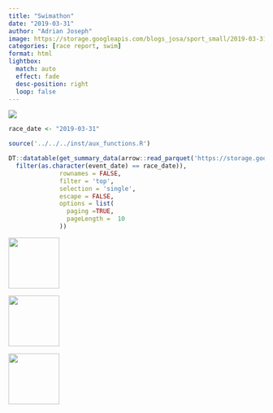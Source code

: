 ```yaml
---
title: "Swimathon"
date: "2019-03-31"
author: "Adrian Joseph"
image: https://storage.googleapis.com/blogs_josa/sport_small/2019-03-31_SWIMATHON/img/00.png
categories: [race report, swim]
format: html
lightbox:
  match: auto
  effect: fade
  desc-position: right
  loop: false
---
```

![](https://storage.googleapis.com/blogs_josa/sport_small/2019-03-31_SWIMATHON/img/00.png)

```r
race_date <- "2019-03-31"

source('../../../inst/aux_functions.R')

DT::datatable(get_summary_data(arrow::read_parquet('https://storage.googleapis.com/blogs_josa/sport/parquets/main_dataset.parquet') |>
  filter(as.character(event_date) == race_date)),
              rownames = FALSE,
              filter = 'top',
              selection = 'single',
              escape = FALSE,
              options = list(
                paging =TRUE,
                pageLength =  10
              ))
```



::: {layout-ncol=4}
![](https://storage.googleapis.com/blogs_josa/sport_small/2019-03-31_SWIMATHON/img/00.png){ width="100" group="hi" }

![](https://storage.googleapis.com/blogs_josa/sport_small/2019-03-31_SWIMATHON/img/01.png){ width="100" group="hi" }

![](https://storage.googleapis.com/blogs_josa/sport_small/2019-03-31_SWIMATHON/img/02.png){ width="100" group="hi" }


:::
